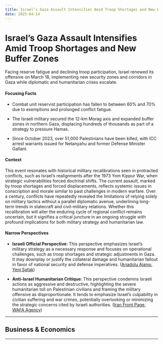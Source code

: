 ```yaml
---
title: Israel’s Gaza Assault Intensifies Amid Troop Shortages and New Buffer Zones
date: 2025-04-14
---
```


# Israel’s Gaza Assault Intensifies Amid Troop Shortages and New Buffer Zones

Facing reserve fatigue and declining troop participation, Israel renewed its offensive on March 18, implementing new security zones and corridors in Gaza while diplomatic and humanitarian crises escalate.

#### Focusing Facts

- Combat unit reservist participation has fallen to between 60% and 70% due to exemptions and prolonged conflict fatigue.

- The Israeli military secured the 12-km Morag axis and expanded buffer zones in northern Gaza, displacing hundreds of thousands as part of a strategy to pressure Hamas.

- Since October 2023, over 51,000 Palestinians have been killed, with ICC arrest warrants issued for Netanyahu and former Defense Minister Gallant.

#### Context

This event resonates with historical military recalibrations seen in protracted conflicts, such as Israel’s realignments after the 1973 Yom Kippur War, when strategic vulnerabilities forced doctrinal shifts. The current assault, marked by troop shortages and forced displacements, reflects systemic issues in conscription and morale similar to past challenges in modern warfare. Over a century, conflicts have repeatedly revealed the limitations of relying solely on military tactics without a parallel diplomatic avenue, underlining long-term trends in statecraft and civil-military relations. Whether this recalibration will alter the enduring cycle of regional conflict remains uncertain, but it signifies a critical juncture in an ongoing struggle with profound implications for both military strategy and humanitarian law.

#### Narrow Perspectives

- **Israeli Official Perspective**: This perspective emphasizes Israel’s military strategy as a necessary response and focuses on operational challenges, such as troop shortages and strategic adjustments in Gaza. It may downplay or justify the collateral damage and humanitarian fallout in favor of national security and defense imperatives. ([Anadolu Ajansı](https://www.aa.com.tr/en/middle-east/troop-shortages-limit-israel-s-ability-to-achieve-war-goals-in-gaza-army-chief-warns/3537810), [Yeni Şafak](https://www.yenisafak.com/en/news/israeli-defense-minister-threatens-to-further-shrink-isolate-gaza-3700926))

- **Anti-Israel Humanitarian Critique**: This perspective condemns Israeli actions as aggressive and destructive, highlighting the severe humanitarian toll on Palestinian civilians and framing the military offensive as disproportionate. It tends to emphasize Israel’s culpability in civilian suffering and war crimes, potentially overlooking or minimizing the strategic concerns cited by Israeli authorities. ([Iran Front Page](https://ifpnews.com/israel-shrink-isolate-gaza-51k-gazans-slaughtered/), [WAFA Agency](https://english.wafa.ps/Pages/Details/156405))

---

## Business & Economics

---
